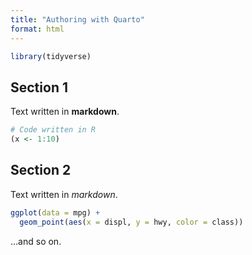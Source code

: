 ```yaml
---
title: "Authoring with Quarto"
format: html
---
```


```r
library(tidyverse)
```

## Section 1

Text written in **markdown**.

```r
# Code written in R
(x <- 1:10)
```

## Section 2

Text written in *markdown*.

```r
ggplot(data = mpg) +
  geom_point(aes(x = displ, y = hwy, color = class))
```

...and so on.
